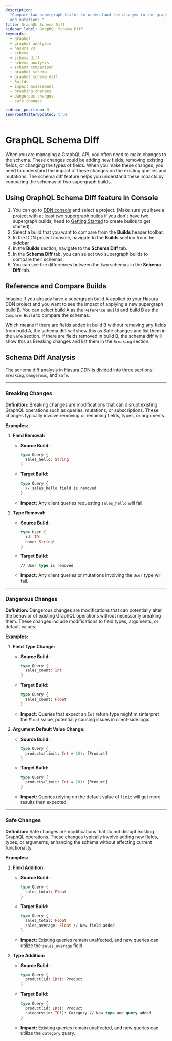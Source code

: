 ```yaml
---
description:
  "Compare two supergraph builds to understand the changes in the graphql schema and the impact on the existing queries
  and mutations."
title: GraphQL Schema Diff
sidebar_label: GraphQL Schema Diff
keywords:
  - graphql
  - graphql analysis
  - hasura v3
  - schema
  - schema diff
  - schema analysis
  - schema comparison
  - graphql schema
  - graphql schema diff
  - Builds
  - impact assessment
  - breaking changes
  - dangerous changes
  - safe changes

sidebar_position: 3
seoFrontMatterUpdated: true
---
```



# GraphQL Schema Diff


When you are managing a GraphQL API, you often need to make changes to the schema. These changes could be adding new
fields, removing existing fields, or changing the types of fields. When you make these changes, you need to understand
the impact of these changes on the existing queries and mutations. The schema diff feature helps you understand these
impacts by comparing the schemas of two supergraph builds.

<Thumbnail src="/img/schema-diff/0.0.1_console_schema_diff_subview.png" alt="GraphQL Schema Diff" width="700px" />

## Using GraphQL Schema Diff feature in Console

1. You can go to [DDN console](https://console.hasura.io) and select a project. (Make sure you have a project with at
   least two supergraph builds if you don't have two supergraph builds, head to
   [Getting Started](/docs/3.0/getting-started/build/) to create builds to get started).
2. Select a build that you want to compare from the **Builds** header toolbar.
3. In the DDN project console, navigate to the **Builds** section from the sidebar
4. In the **Builds** section, navigate to the **Schema Diff** tab.
5. In the **Schema Diff** tab, you can select two supergraph builds to compare their schemas.
6. You can see the differences between the two schemas in the **Schema Diff** tab.

<Thumbnail src="/img/schema-diff/0.0.1_console_schema_diff.png" alt="GraphQL Schema Diff" width="700px" />

## Reference and Compare Builds

Imagine if you already have a supergraph build A applied to your Hasura DDN project and you want to see the impact of
applying a new supergraph build B. You can select build A as the `Reference Build` and build B as the `Compare Build` to compare
the schemas.

Which means if there are fields added in build B without removing any fields from build A, the schema diff will show
this as Safe changes and list them in the `Safe` section. If there are fields removed in build B, the schema diff will
show this as Breaking changes and list them in the `Breaking` section.

## Schema Diff Analysis

The schema diff analysis in Hasura DDN is divided into three sections: `Breaking`, `Dangerous`, and `Safe`.

---

### Breaking Changes

**Definition:** Breaking changes are modifications that can disrupt existing GraphQL operations such as queries,
mutations, or subscriptions. These changes typically involve removing or renaming fields, types, or arguments.

**Examples:**

1. **Field Removal:**

   - **Source Build:**
     ```graphql
     type Query {
       sales_hello: String
     }
     ```
   - **Target Build:**
     ```graphql
     type Query {
       // sales_hello field is removed
     }
     ```
   - **Impact:** Any client queries requesting `sales_hello` will fail.

2. **Type Removal:**
   - **Source Build:**
     ```graphql
     type User {
       id: ID!
       name: String!
     }
     ```
   - **Target Build:**
     ```graphql
     // User type is removed
     ```
   - **Impact:** Any client queries or mutations involving the `User` type will fail.

---

### Dangerous Changes

**Definition:** Dangerous changes are modifications that can potentially alter the behavior of existing GraphQL
operations without necessarily breaking them. These changes include modifications to field types, arguments, or default
values.

**Examples:**

1. **Field Type Change:**

   - **Source Build:**
     ```graphql
     type Query {
       sales_count: Int
     }
     ```
   - **Target Build:**
     ```graphql
     type Query {
       sales_count: Float
     }
     ```
   - **Impact:** Queries that expect an `Int` return type might misinterpret the `Float` value, potentially causing
     issues in client-side logic.

2. **Argument Default Value Change:**
   - **Source Build:**
     ```graphql
     type Query {
       products(limit: Int = 10): [Product]
     }
     ```
   - **Target Build:**
     ```graphql
     type Query {
       products(limit: Int = 20): [Product]
     }
     ```
   - **Impact:** Queries relying on the default value of `limit` will get more results than expected.

---

### Safe Changes

**Definition:** Safe changes are modifications that do not disrupt existing GraphQL operations. These changes typically
involve adding new fields, types, or arguments, enhancing the schema without affecting current functionality.

**Examples:**

1. **Field Addition:**

   - **Source Build:**
     ```graphql
     type Query {
       sales_total: Float
     }
     ```
   - **Target Build:**
     ```graphql
     type Query {
       sales_total: Float
       sales_average: Float // New field added
     }
     ```
   - **Impact:** Existing queries remain unaffected, and new queries can utilize the `sales_average` field.

2. **Type Addition:**
   - **Source Build:**
     ```graphql
     type Query {
       product(id: ID!): Product
     }
     ```
   - **Target Build:**
     ```graphql
     type Query {
       product(id: ID!): Product
       category(id: ID!): Category // New type and query added
     }
     ```
   - **Impact:** Existing queries remain unaffected, and new queries can utilize the `category` query.
